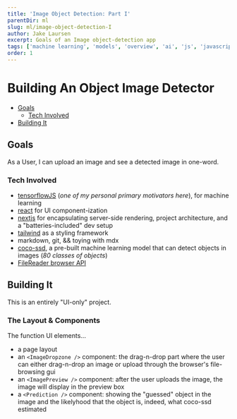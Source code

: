 ```yaml
---
title: 'Image Object Detection: Part I'
parentDir: ml
slug: ml/image-object-detection-I
author: Jake Laursen
excerpt: Goals of an Image object-detection app
tags: ['machine learning', 'models', 'overview', 'ai', 'js', 'javascript', 'tensorflow']
order: 1
---
```


# Building An Object Image Detector
- [Goals](#goals)
  - [Tech Involved](#tech-involved)
- [Building It](#building-it)

## Goals
As a User, I can upload an image and see a detected image in one-word.   

### Tech Involved
- [tensorflowJS](https://www.tensorflow.org/js) (_one of my personal primary motivators here_), for machine learning
- [react](https://react.dev/) for UI component-ization
- [nextjs](https://nextjs.org/) for encapsulating server-side rendering, project architecture, and a "batteries-included" dev setup
- [tailwind](https://tailwindcss.com/) as a styling framework
- markdown, git, && toying with mdx
- [coco-ssd](https://github.com/tensorflow/tfjs-models/tree/master/coco-ssd), a pre-built machine learning model that can detect objects in images (_80 classes of objects_)
- [FileReader browser API](https://developer.mozilla.org/en-US/docs/Web/API/FileReader)

## Building It
This is an entirely "UI-only" project. 
### The Layout & Components
The function UI elements...
- a page layout
- an `<ImageDropzone />` component: the drag-n-drop part where the user can either drag-n-drop an image or upload through the browser's file-browsing gui
- an `<ImagePreview />` component: after the user uploads the image, the image will display in the preview box
- a `<Prediction />` component: showing the "guessed" object in the image and the likelyhood that the object is, indeed, what coco-ssd estimated